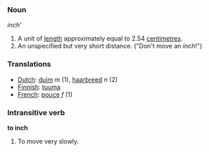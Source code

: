 ===Noun===

'' inch'''

# A unit of [[length]] approximately equal to 2.54 [[centimetre]]s.
# An unspecified but very short distance.  ("Don't move an ''inch''!")
===Translations===
*[[Dutch]]: [[duim]] ''m'' (1), [[haarbreed]] ''n'' (2)
*[[Finnish]]: [[tuuma]]
*[[French]]: [[pouce]] ''f'' (1)

===Intransitive verb===

'''to inch'''

# To move very slowly.